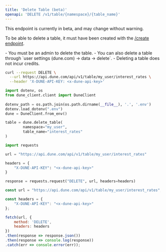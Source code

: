 ```yaml
---
title: 'Delete Table (beta)'
openapi: 'DELETE /v1/table/{namespace}/{table_name}'
---
```


<Warning>
This endpoint is currently in beta, and may change without warning.
</Warning>

To be able to delete a table, it must have been created with the [/create endpoint](./create).

<Note>
- You must be an admin to delete the table.
- You can also delete a table through `user settings (dune.com) -> data -> delete`.
- Deleting a table does not incur credits.
</Note>

<RequestExample>

```bash curl
curl --request DELETE \
  --url https://api.dune.com/api/v1/table/my_user/interest_rates \
  --header 'X-DUNE-API-KEY: <x-dune-api-key>'
```

```python Python SDK
import dotenv, os
from dune_client.client import DuneClient
 
dotenv_path = os.path.join(os.path.dirname(__file__), '.', '.env')
dotenv.load_dotenv(".env")
dune = DuneClient.from_env()

table = dune.delete_table(
        namespace="my_user",
        table_name="interest_rates"
)
```

```python Python
import requests

url = "https://api.dune.com/api/v1/table/my_user/interest_rates"

headers = {
    "X-DUNE-API-KEY": "<x-dune-api-key>"
}

response = requests.request("DELETE", url, headers=headers)
```

```javascript Javascript
const url = "https://api.dune.com/api/v1/table/my_user/interest_rates";

const headers = {
    "X-DUNE-API-KEY": "<x-dune-api-key>"
};

fetch(url, {
    method: 'DELETE',
    headers: headers
})
.then(response => response.json())
.then(response => console.log(response))
.catch(err => console.error(err));
```

</RequestExample>